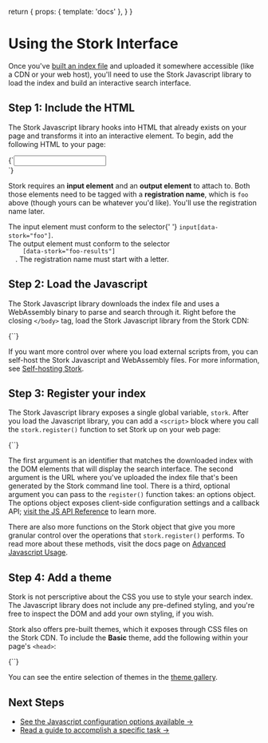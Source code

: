   return {
    props: { template: 'docs' },
  }
}

# Using the Stork Interface

Once you've [built an index file](/docs/build) and uploaded it somewhere accessible (like a CDN or your web host), you'll need to use the Stork Javascript library to load the index and build an interactive search interface.

## Step 1: Include the HTML

The Stork Javascript library hooks into HTML that already exists on your page and transforms it into an interactive element. To begin, add the following HTML to your page:

<Codeblock lang="html">
  {`<input data-stork="foo" />
<div data-stork="foo-results"></div>`}
</Codeblock>

Stork requires an **input element** and an **output element** to attach to. Both those elements need to be tagged with a **registration name**, which is `foo` above (though yours can be whatever you'd like). You'll use the registration name later.

<DocsNote>
  The input element must conform to the selector{' '}
  <code>input[data-stork="foo"]</code>.<br />
  The output element must conform to the selector <code>
    [data-stork="foo-results"]
  </code>. The registration name must start with a letter.
</DocsNote>

## Step 2: Load the Javascript

The Stork Javascript library downloads the index file and uses a WebAssembly binary to parse and search through it. Right before the closing `</body>` tag, load the Stork Javascript library from the Stork CDN:

<Codeblock lang="html">
  {`<script src="https://files.stork-search.net/stork.js"></script>`}
</Codeblock>

If you want more control over where you load external scripts from, you can self-host the Stork Javascript and WebAssembly files. For more information, see [Self-hosting Stork](/docs/self-hosting).

## Step 3: Register your index

The Stork Javascript library exposes a single global variable, `stork`. After you load the Javascript library, you can add a `<script>` block where you call the `stork.register()` function to set Stork up on your web page:

<Codeblock lang="html">
  {`<script>
    stork.register("yourIndexName", "https://your-url.com/index-file.st");
</script>`}
</Codeblock>

The first argument is an identifier that matches the downloaded index with the DOM elements that will display the search interface. The second argument is the URL where you've uploaded the index file that's been generated by the Stork command line tool. There is a third, optional argument you can pass to the `register()` function takes: an options object. The options object exposes client-side configuration settings and a callback API; [visit the JS API Reference](/docs/js-ref) to learn more.

There are also more functions on the Stork object that give you more granular control over the operations that `stork.register()` performs. To read more about these methods, visit the docs page on [Advanced Javascript Usage](/docs/advanced-js).

## Step 4: Add a theme

Stork is not perscriptive about the CSS you use to style your search index. The Javascript library does not include any pre-defined styling, and you're free to inspect the DOM and add your own styling, if you wish.

Stork also offers pre-built themes, which it exposes through CSS files on the Stork CDN. To include the **Basic** theme, add the following within your page's `<head>`:

<Codeblock lang="html">
  {`<link rel="stylesheet" href="https://files.stork-search.net/basic.css" />`}
</Codeblock>

You can see the entire selection of themes in the [theme gallery](/themes).

## Next Steps

- [See the Javascript configuration options available →](/docs/js-ref)
- [Read a guide to accomplish a specific task →](/docs)
